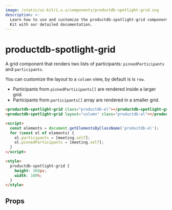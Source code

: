 ```yaml
---
image: /static/ui-kit/1.x.x/components/productdb-spotlight-grid.svg
description: >-
  Learn how to use and customize the productdb-spotlight-grid component in ProductDB's UI
  Kit with our detailed documentation.
---
```


# productdb-spotlight-grid

A grid component that renders two lists of participants: `pinnedParticipants` and `participants`.

You can customize the layout to a `column` view, by default is is `row`.

- Participants from `pinnedParticipants[]` are rendered inside a larger grid.
- Participants from `participants[]` array are rendered in a smaller grid.

```html
<productdb-spotlight-grid class="productdb-el"></productdb-spotlight-grid>
<productdb-spotlight-grid layout="column" class="productdb-el"></productdb-spotlight-grid>

<script>
  const elements = document.getElementsByClassName('productdb-el');
  for (const el of elements) {
    el.participants = [meeting.self];
    el.pinnedParticipants = [meeting.self];
  }
</script>

<style>
  productdb-spotlight-grid {
    height: 360px;
    width: 100%;
  }
</style>
```

## Props

<PropsTable of="productdb-spotlight-grid" />

<head>
  <title>UI Kit productdb-spotlight-grid</title>
</head>
